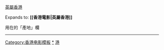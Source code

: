 {{flagdeco|British Hong Kong|1959}} [[香港電影|英屬香港]]<noinclude>

Expands to: '''<nowiki>[[香港電影|英屬香港]]</nowiki>'''

用在{{t1|Infobox Film}}的「產地」欄
----
{{HKG-all}}
[[Category:香港电影模板]]
[[Category:英屬香港電影作品|*]]
[[Category:電影產地模板|港]]</noinclude>